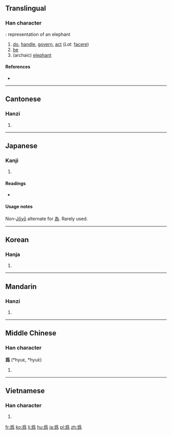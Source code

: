 {{also|为|為}}
==Translingual==
{{stroke order|type=animate}}

===Han character===
{{Han char|rn=87|rad=爪|as=08|sn=12|four=|canj=月竹弓火 (BHNF)}}: representation of an elephant

# [[do]], [[handle]], [[govern]], [[act]] (''Lat.'' [[facere]])
# [[be]]
# (archaic) [[elephant]]
====References====
* {{Han ref|kx=0689.130|dkj=19686|dj=1102.160|hdz=32033.210|uh=7232|ud=29234}}

----

==Cantonese==

===Hanzi===
{{yue-hanzi|jyut=|y=wai4, wai6|sim=为}}

# {{defn|lang=yue|sort=爪08}}

----

==Japanese==

===Kanji===
{{ja-kanji|grade=|rs=爪08|style=ky|shin=為}}

# {{defn|lang=ja|sort=爪08}}

====Readings====
* {{ja-readings|on=[[い]] (i)|kun=[[ため]] (tame), [[する]] (suru), [[なす]] (nasu), [[なる]] (naru)}}

====Usage notes====
Non-[[w:Jōyō kanji|Jōyō]] alternate for [[為]].  Rarely used.

----

==Korean==

===Hanja===
{{ko-hanja|hangeul=위|eumhun=|rv=wi|mr=wi|y=wi}}

# {{defn|lang=ko|sort=爪08}}

----

==Mandarin==

===Hanzi===
{{cmn-hanzi|sim=为|pin=[[wèi]] ([[wei4]]), [[wéi]] ([[wei2]])|wg=wei<sup>4</sup>, wei<sup>2</sup>}}

# {{defn|lang=cmn|sort=爪08}}

----

==Middle Chinese==

===Han character===
'''爲''' (*hyuɛ, *hyuɛ̀)<!--note: asterisks indicate that this character appears more than four times in the Tang Dynasty corpus of literature-->

# {{defn|lang=zhx-mid|sort=爪08}}

----

==Vietnamese==

===Han character===
{{vi-hantu|[[vay]], [[vì]], [[vĩ]], [[voi]] [[vơ]], [[vờ]], [[vi]], [[ví]], [[vị]]|rs=爪08}}

# {{defn|lang=vi|sort=爪08}}

[[fr:爲]]
[[ko:爲]]
[[li:爲]]
[[hu:爲]]
[[ja:爲]]
[[pl:爲]]
[[zh:爲]]